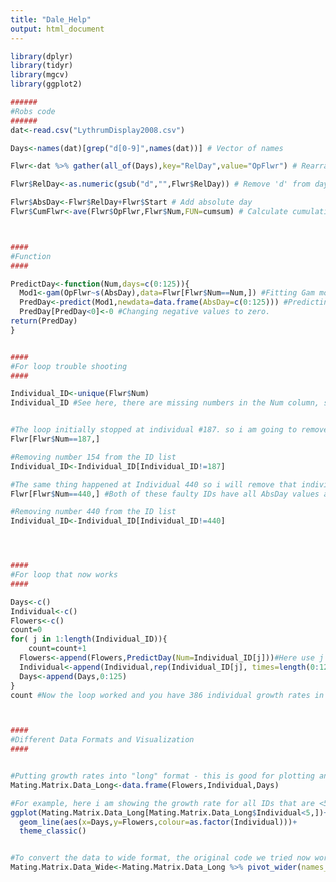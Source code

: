 ```yaml
---
title: "Dale_Help"
output: html_document
---
```




```r
library(dplyr)
library(tidyr)
library(mgcv)
library(ggplot2)

######
#Robs code
######
dat<-read.csv("LythrumDisplay2008.csv")

Days<-names(dat)[grep("d[0-9]",names(dat))] # Vector of names

Flwr<-dat %>% gather(all_of(Days),key="RelDay",value="OpFlwr") # Rearrange

Flwr$RelDay<-as.numeric(gsub("d","",Flwr$RelDay)) # Remove 'd' from day

Flwr$AbsDay<-Flwr$RelDay+Flwr$Start # Add absolute day
Flwr$CumFlwr<-ave(Flwr$OpFlwr,Flwr$Num,FUN=cumsum) # Calculate cumulative N flowers



####
#Function
####

PredictDay<-function(Num,days=c(0:125)){
  Mod1<-gam(OpFlwr~s(AbsDay),data=Flwr[Flwr$Num==Num,]) #Fitting Gam model.
  PredDay<-predict(Mod1,newdata=data.frame(AbsDay=c(0:125))) #Predicting data over all days.
  PredDay[PredDay<0]<-0 #Changing negative values to zero.
return(PredDay)
}


####
#For loop trouble shooting 
####

Individual_ID<-unique(Flwr$Num) 
Individual_ID #See here, there are missing numbers in the Num column, so we cant just use the length. This explains why the loop failed on the sixth iteration, because there is no Num = 6 in the data. Instead we need to use this individual_ID vector to subset for the Individual numbers that are actually in the data set.


#The loop initially stopped at individual #187. so i am going to remove that ID from the Individual ID Vector. IT looks like you (really) dont have enough data for this one... it is all NA.
Flwr[Flwr$Num==187,] 

#Removing number 154 from the ID list 
Individual_ID<-Individual_ID[Individual_ID!=187]

#The same thing happened at Individual 440 so i will remove that individual as well. 
Flwr[Flwr$Num==440,] #Both of these faulty IDs have all AbsDay values as NA, which explains why they arent working.

#Removing number 440 from the ID list 
Individual_ID<-Individual_ID[Individual_ID!=440]




####
#For loop that now works  
####

Days<-c()
Individual<-c()
Flowers<-c()
count=0
for( j in 1:length(Individual_ID)){
    count=count+1
  Flowers<-append(Flowers,PredictDay(Num=Individual_ID[j]))#Here use j to subset each individual in the individual ID vector. 
  Individual<-append(Individual,rep(Individual_ID[j], times=length(0:125))) #Here to identify the individual, we also need to subset the Individual_ID vector instead. 
  Days<-append(Days,0:125)
}
count #Now the loop worked and you have 386 individual growth rates in total (2 did not have enough data and were removed).



####
#Different Data Formats and Visualization 
####


#Putting growth rates into "long" format - this is good for plotting and other things depending on what you want.
Mating.Matrix.Data_Long<-data.frame(Flowers,Individual,Days)

#For example, here i am showing the growth rate for all IDs that are <5 (too many get cluttered).
ggplot(Mating.Matrix.Data_Long[Mating.Matrix.Data_Long$Individual<5,])+
  geom_line(aes(x=Days,y=Flowers,colour=as.factor(Individual)))+
  theme_classic()


#To convert the data to wide format, the original code we tried now works (after converting the flower data)
Mating.Matrix.Data_Wide<-Mating.Matrix.Data_Long %>% pivot_wider(names_from = Days,values_from = Flowers)

```

